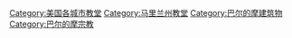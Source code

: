[[Category:美国各城市教堂|Category:美国各城市教堂]]
[[Category:马里兰州教堂|Category:马里兰州教堂]]
[[Category:巴尔的摩建筑物|Category:巴尔的摩建筑物]]
[[Category:巴尔的摩宗教|Category:巴尔的摩宗教]]